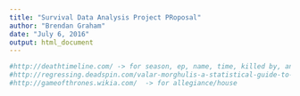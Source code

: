 ```yaml
---
title: "Survival Data Analysis Project PRoposal"
author: "Brendan Graham"
date: "July 6, 2016"
output: html_document
---
```


```r
#http://deathtimeline.com/ -> for season, ep, name, time, killed by, and type
#http://regressing.deadspin.com/valar-morghulis-a-statistical-guide-to-deaths-in-game-1618282560  -> for allegiance/house
#http://gameofthrones.wikia.com/  -> for allegiance/house 
```

